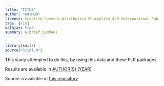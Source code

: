 ```yaml
---
title: "TITLE"
author: "AUTHOR"
license: Creative Commons Attribution-ShareAlike 4.0 International Public License
tags: [FLR]
mathjax: true
summary: A brief SUMMARY
---
```

 
```r
library(knitr)
source("R/ini.R")
```

This study attempted to do this, by using this data and these FLR packages.

Results are available in [AUTHOR(S) (YEAR)](https://doi.org/journal/paper)

Source is available at [this repository ](https://github.com/user/repository)
